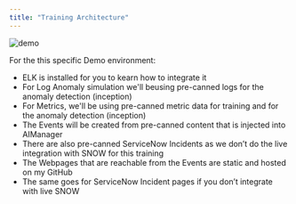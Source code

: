 ```yaml
---
title: "Training Architecture"
---
```




![demo](/images/waiops_arch_dataflow.jpg)


For the this specific Demo environment:

* ELK is installed for you to kearn how to integrate it
* For Log Anomaly simulation we'll beusing pre-canned logs for the anomaly detection (inception)
* For Metrics, we'll be using pre-canned metric data for training and for the anomaly detection (inception)
* The Events will be created from pre-canned content that is injected into AIManager
* There are also pre-canned ServiceNow Incidents as we don’t do the live integration with SNOW for this training
* The Webpages that are reachable from the Events are static and hosted on my GitHub
* The same goes for ServiceNow Incident pages if you don’t integrate with live SNOW